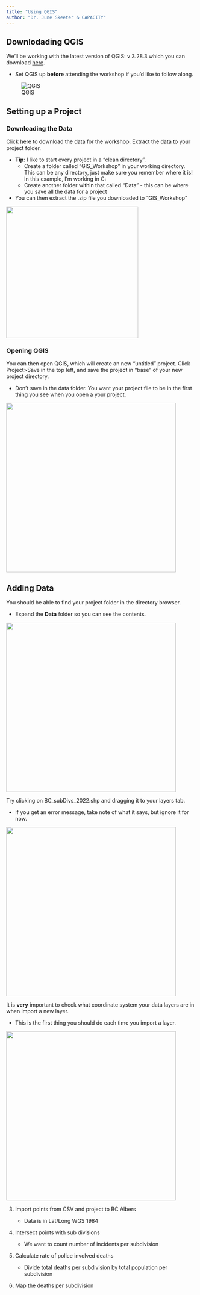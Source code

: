 ```yaml
---
title: "Using QGIS"
author: "Dr. June Skeeter & CAPACITY"
---
```


## Downlodading QGIS

We'll be working with the latest version of QGIS: v 3.28.3 which you can download [here](https://www.qgis.org/en/site/).

* Set QGIS up **before** attending the workshop if you'd like to follow along.

![QGIS](/images/QGIS_Download.png)

## Setting up a Project

### Downloading the Data

Click <a href="/Data/Workshop_Data.zip" download="">here</a> to download the data for the workshop.  Extract the data to your project folder.

* **Tip**:  I like to start every project in a "clean directory".
    * Create a folder called "GIS_Workshop" in your working directory.  This can be any directory, just make sure you remember where it is!  In this example, I'm working in C:\temp
    * Create another folder within that called "Data" - this can be where you save all the data for a project

* You can then extract the .zip file you downloaded to "GIS_Workshop\Data\"

![](images/Extract_1.png){height=350}

### Opening QGIS

You can then open QGIS, which will create an new "untitled" project.  Click Project>Save in the top left, and save the project in "base" of your new project directory.

* Don't save in the data folder.  You want your project file to be in the first thing you see when you open a your project.

![](images/Save_1.png){height=450}


## Adding Data

You should be able to find your project folder in the directory browser.

* Expand the **Data** folder so you can see the contents.

![](images/Browser.png){height=450}

Try clicking on BC_subDivs_2022.shp and dragging it to your layers tab.

* If you get an error message, take note of what it says, but ignore it for now.

![](images/Add_SHP.gif){height=450}

It is **very** important to check what coordinate system your data layers are in when import a new layer.

* This is the first thing you should do each time you import a layer.


![](images/Check_Projection.gif){height=450}


3. Import points from CSV and project to BC Albers

    * Data is in Lat/Long WGS 1984

4. Intersect points with sub divisions

    * We want to count number of incidents per subdivision

5. Calculate rate of police involved deaths

    * Divide total deaths per subdivision by total population per subdivision

6. Map the deaths per subdivision